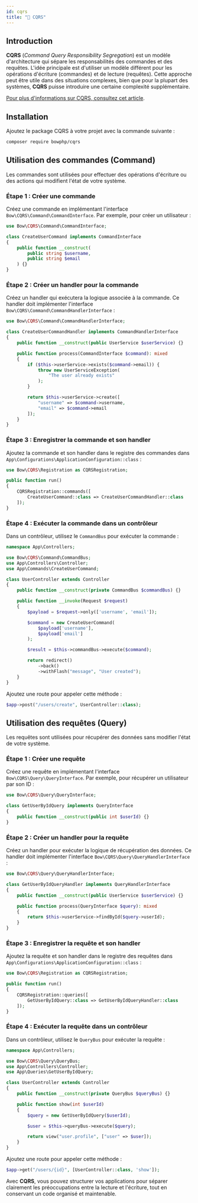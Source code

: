 ```yaml
---
id: cqrs
title: "🤠 CQRS"
---
```



## Introduction

**CQRS** (*Command Query Responsibility Segregation*) est un modèle d'architecture qui sépare les responsabilités des commandes et des requêtes. L'idée principale est d'utiliser un modèle différent pour les opérations d'écriture (commandes) et de lecture (requêtes). Cette approche peut être utile dans des situations complexes, bien que pour la plupart des systèmes, **CQRS** puisse introduire une certaine complexité supplémentaire.

[Pour plus d'informations sur CQRS, consultez cet article](https://www.martinfowler.com/bliki/CQRS.html).

## Installation

Ajoutez le package CQRS à votre projet avec la commande suivante :

```bash
composer require bowphp/cqrs
```

## Utilisation des commandes (Command)

Les commandes sont utilisées pour effectuer des opérations d'écriture ou des actions qui modifient l'état de votre système.

### Étape 1 : Créer une commande

Créez une commande en implémentant l'interface `Bow\CQRS\Command\CommandInterface`. Par exemple, pour créer un utilisateur :

```php title="app/Commands/CreateUserCommand.php"
use Bow\CQRS\Command\CommandInterface;

class CreateUserCommand implements CommandInterface
{
    public function __construct(
        public string $username,
        public string $email
    ) {}
}
```

### Étape 2 : Créer un handler pour la commande

Créez un handler qui exécutera la logique associée à la commande. Ce handler doit implémenter l'interface `Bow\CQRS\Command\CommandHandlerInterface` :

```php {7} title="app/CommandHandlers/CreateUserCommandHandler.php"
use Bow\CQRS\Command\CommandHandlerInterface;

class CreateUserCommandHandler implements CommandHandlerInterface
{
    public function __construct(public UserService $userService) {}

    public function process(CommandInterface $command): mixed
    {
        if ($this->userService->exists($command->email)) {
            throw new UserServiceException(
                "The user already exists"
            );
        }

        return $this->userService->create([
            "username" => $command->username,
            "email" => $command->email
        ]);
    }
}
```

### Étape 3 : Enregistrer la commande et son handler

Ajoutez la commande et son handler dans le registre des commandes dans `App\Configurations\ApplicationConfiguration::class` :

```php title="app/Configurations/ApplicationConfiguration.php"
use Bow\CQRS\Registration as CQRSRegistration;

public function run()
{
    CQRSRegistration::commands([
        CreateUserCommand::class => CreateUserCommandHandler::class
    ]);
}
```

### Étape 4 : Exécuter la commande dans un contrôleur

Dans un contrôleur, utilisez le `CommandBus` pour exécuter la commande :

```php {3,9,15-18,20} title="app/Controllers/UserController.php"
namespace App\Controllers;

use Bow\CQRS\Command\CommandBus;
use App\Controllers\Controller;
use App\Commands\CreateUserCommand;

class UserController extends Controller
{
    public function __construct(private CommandBus $commandBus) {}

    public function __invoke(Request $request)
    {
        $payload = $request->only(['username', 'email']);

        $command = new CreateUserCommand(
            $payload['username'],
            $payload['email']
        );

        $result = $this->commandBus->execute($command);

        return redirect()
            ->back()
            ->withFlash("message", "User created");
    }
}
```

Ajoutez une route pour appeler cette méthode :

```php
$app->post("/users/create", UserController::class);
```

## Utilisation des requêtes (Query)

Les requêtes sont utilisées pour récupérer des données sans modifier l'état de votre système.

### Étape 1 : Créer une requête

Créez une requête en implémentant l'interface `Bow\CQRS\Query\QueryInterface`. Par exemple, pour récupérer un utilisateur par son ID :

```php title="app/Queries/GetUserByIdQuery.php"
use Bow\CQRS\Query\QueryInterface;

class GetUserByIdQuery implements QueryInterface
{
    public function __construct(public int $userId) {}
}
```

### Étape 2 : Créer un handler pour la requête

Créez un handler pour exécuter la logique de récupération des données. Ce handler doit implémenter l'interface `Bow\CQRS\Query\QueryHandlerInterface` :

```php {7} title="app/QueryHandlers/GetUserByIdQueryHandler.php"
use Bow\CQRS\Query\QueryHandlerInterface;

class GetUserByIdQueryHandler implements QueryHandlerInterface
{
    public function __construct(public UserService $userService) {}

    public function process(QueryInterface $query): mixed
    {
        return $this->userService->findById($query->userId);
    }
}
```

### Étape 3 : Enregistrer la requête et son handler

Ajoutez la requête et son handler dans le registre des requêtes dans `App\Configurations\ApplicationConfiguration::class` :

```php title="app/Configurations/ApplicationConfiguration.php"
use Bow\CQRS\Registration as CQRSRegistration;

public function run()
{
    CQRSRegistration::queries([
        GetUserByIdQuery::class => GetUserByIdQueryHandler::class
    ]);
}
```

### Étape 4 : Exécuter la requête dans un contrôleur

Dans un contrôleur, utilisez le `QueryBus` pour exécuter la requête :

```php {3,9,15-18,20} title="app/Controllers/UserController.php"
namespace App\Controllers;

use Bow\CQRS\Query\QueryBus;
use App\Controllers\Controller;
use App\Queries\GetUserByIdQuery;

class UserController extends Controller
{
    public function __construct(private QueryBus $queryBus) {}

    public function show(int $userId)
    {
        $query = new GetUserByIdQuery($userId);

        $user = $this->queryBus->execute($query);

        return view("user.profile", ["user" => $user]);
    }
}
```

Ajoutez une route pour appeler cette méthode :

```php
$app->get("/users/{id}", [UserController::class, 'show']);
```

Avec **CQRS**, vous pouvez structurer vos applications pour séparer clairement les préoccupations entre la lecture et l'écriture, tout en conservant un code organisé et maintenable.


<SuggestionFeature />
